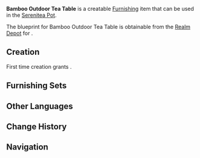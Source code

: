 {{Furnishing Infobox
|id             = 374308
|image          = Item Bamboo Outdoor Tea Table.png
|category       = Outdoor Furnishing
|subcategory    = Table
|rarity         = 3
|adeptal_energy = 60
|load           = 95
|reduced_load   = 71
|description    = A light but sturdy bamboo tea table that is suitable for outdoor use. They say that bamboo furniture remains warm in the winter yet cool in the summer, and has a light and elegant charm.
|blueprint      = [[Realm Depot]]
}}
'''Bamboo Outdoor Tea Table''' is a creatable [[Furnishing]] item that can be used in the [[Serenitea Pot]].

The blueprint for Bamboo Outdoor Tea Table is obtainable from the [[Realm Depot]] for {{Item|Realm Currency|24|x=160}}.

==Creation==
First time creation grants {{Item|Trust|24|x=60}}.
{{Recipe
|type = Creation
|time = 14h
|Bamboo Segment = 12
|sort = Bamboo Segment
}}

==Furnishing Sets==
{{Craft Usage}}

==Other Languages==
{{Other Languages
|en      = Bamboo Outdoor Tea Table
|zhs     = 竹制露天茶桌
|zhs_rm  = Zhúzhì Lùtiān Chá Zhuō
|zht     = 竹製露天茶桌
|zht_rm  = Zhúzhì Lùtiān Chá Zhuō
|ja      = 竹製の露天用お茶机
|ja_rm   = Takesei no Roten'you Ocha Tsukue{{Assumed}}
|ko      = 대나무 노천 다탁
|ko_rm   = 
|es      = Mesa de té de bambú exterior
|fr      = Table d'extérieur en bambou
|ru      = Уличный чайный стол из бамбука
|th      = โต๊ะน้ำชาไม้ไผ่กลางแจ้ง
|th_rm   = 
|vi      = Bàn Trà Trúc Lộ Thiên
|de      = Teetisch für draußen aus Bambus
|id      = Meja Teh Luar Ruangan dari Bambu
|pt      = Mesa de Chá Externa de Bambu
}}

==Change History==
{{Change History|1.5}}

==Navigation==
{{Furnishing Navbox/Exterior|Outdoor Furnishing}}